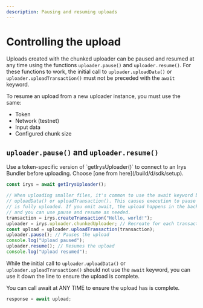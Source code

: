 ```yaml
---
description: Pausing and resuming uploads
---
```



# Controlling the upload

Uploads created with the chunked uploader can be paused and resumed at any time using the functions `uploader.pause()` and `uploader.resume()`. For these functions to work, the initial call to `uploader.uploadData()` or `uploader.uploadTransaction()` must not be preceded with the `await` keyword.

To resume an upload from a new uploader instance, you must use the same:

- Token
- Network (testnet)
- Input data
- Configured chunk size

## `uploader.pause()` and `uploader.resume()`

<Callout type="info" emoji="ℹ️">
	Use a token-specific version of `getIrysUploader()` to connect to an Irys Bundler before uploading. Choose [one from here](/build/d/sdk/setup).  
</Callout>

```js
const irys = await getIrysUploader();

// When uploading smaller files, it's common to use the await keyword before
// uploadData() or uploadTransaction(). This causes execution to pause until the file
// is fully uploaded. If you omit await, the upload happens in the background
// and you can use pause and resume as needed.
transaction = irys.createTransaction("Hello, world!");
uploader = irys.uploader.chunkedUploader; // Recreate for each transaction
const upload = uploader.uploadTransaction(transaction);
uploader.pause(); // Pauses the upload
console.log("Upload paused");
uploader.resume(); // Resumes the upload
console.log("Upload resumed");
```

While the initial call to `uploader.uploadData()` or `uploader.uploadTransaction()` should not use the `await` keyword, you can use it down the line to ensure the upload is complete.

You can call await at ANY TIME to ensure the upload has is complete.

```js
response = await upload;
```
